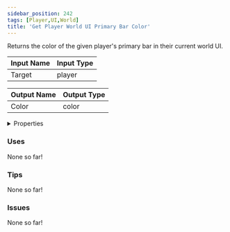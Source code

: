 ```yaml
---
sidebar_position: 242
tags: [Player,UI,World]
title: 'Get Player World UI Primary Bar Color'
---
```


Returns the color of the given player's primary bar in their current world UI.



<IChip uuid="72101b8c-e522-43ad-ad96-7332f7962c10"/>

| Input Name | Input Type |
|-----------|-----------|
| Target | player |

| Output Name | Output Type |
|-----------|-----------|
| Color | color |


<details>
  <summary>Properties</summary>
  <div>
    <div>
    <table>
      <thead>
        <tr>
          <th>Is beta required?</th>
          <th>No</th>
        </tr>
        <tr>
          <th>Is this chip a trolling risk?</th>
          <th>No</th>
        </tr>
        <tr>
          <th>Is this chip a role assignment risk?</th>
          <th>No</th>
        </tr>
        <tr>
          <th>Chip UUID</th>
          <th>72101b8c-e522-43ad-ad96-7332f7962c10</th>
        </tr>
        <tr>
          <th>Room availability</th>
          <th>Available everywhere</th>
        </tr>
      </thead>
    </table>
    </div>
  </div>
</details>

### Uses

None so far!

### Tips

None so far!

### Issues

None so far!